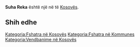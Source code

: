 {{Fshat në 
 | Emri                = Suha Reka
 | EmriAlt                = 
 | NAME_SHORT_FORM=      
 | NAME_GENERIC=      
 | NAME_SORT_NAME_RO=      SUHAREKA
 | FULL_NAME_RO = Suha Reka
 | FULL_NAME_ND_RO=Suha Reka
 | SORT_NAME_RG=SUHAREKA
 | FULL_NAME_RG=Suha Reka
 | FULL_NAME_ND_RG=Suha Reka
 | SRP_NAME_SHORT_FORM=      
 | SRP_NAME_GENERIC=      
 | SRP_NAME_SORT_NAME_RO=      
 | SRP_FULL_NAME_RO = 
 | SRP_FULL_NAME_ND_RO=
 | SRP_SORT_NAME_RG=
 | SRP_FULL_NAME_RG=
 | SRP_FULL_NAME_ND_RG=
 | Emri (Rasa dhanore) = 
 | Figura              = 
 | Shteti              = Kosovo
 | Komuna              = 
 | Kodi postar         = 
 | Sipërfaqja          = 

 | Popullsia           = 

 | Regj. i popullsisë  = 
 | Dend. e popullsisë  = 
 | Faqja zyrtare       = 
 <!--- Koordinatat ----> 
 | Gjerësia            = 42.355833
 | Gjatësia            = 20.824167
 | Lartësia            = 
}}
'''Suha Reka''' është një [[]] në [[]] të [[Kosovës]].

<!-- == Gjeografia == -->
<!-- == Historia == -->
<!-- == Demografia == -->
== Shih edhe ==
{{Komuna }}
{{Kosovo-Administrata-Cung}}

[[Kategoria:Fshatra në Kosovës]]
[[Kategoria:Fshatra në Kommunes ]]
[[Kategoria:Vendbanime në Kosovës]]